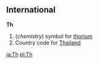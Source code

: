 ==International==
'''Th'''
#(''chemistry'') symbol for [[thorium]]
#Country code for [[Thailand]]

[[ja:Th]]
[[pl:Th]]